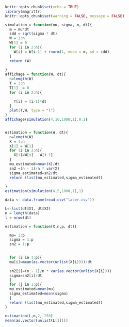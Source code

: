 
   
```r
knitr::opts_chunk$set(echo = TRUE)
library(magrittr)
knitr::opts_chunk$set(warning = FALSE, message = FALSE) 
```


```r


simulation = function(mu, sigma, n, dt){
  m = mu*dt
  sdd = sqrt(sigma * dt)
  W = 1:n
  W[1] = 0
  for (i in 2:n){
    W[i] = W[i-1] + rnorm(1, mean = m, sd = sdd)
  }
  return (W)
  
}
affichage = function(W, dt){
  n=length(W)
  T = 1:n
  T[1]  = 0
  for (i in 2:n){
 
    T[i] = (i-1)*dt
  }
  plot(T,W, type = "l")
}
affichage(simulation(4,10,1000,1),0.1)


estimation = function(W, dt){ 
  n=length(W)
  X = 1:n
  X[1] = W[1]
  for (i in 2:n){
    X[i]=W[i] - W[i-1] 
  }
  mu_estimated=mean(X)/dt
  sn2 =(n - 1)/n * var(X)
  sigma_estimated=sn2/dt
  return (list(mu_estimated,sigma_estimated))
  
}
estimation(simulation(4,5,1000,1),1)

```


```r
data <- data.frame(read.csv("laser.csv"))

L<-list(dt$X1, dt$X2)
n = length(data)
l = nrow(dt)

estimation = function(X,n,p, dt){ 

  mu= 1:p
  sigma = 1:p
  sn2 = 1:p

 
  for (i in 1:p){
  mu[i]=mean(as.vector(unlist(X[i])))/dt
  
  sn2[i]=(n - 1)/n * var(as.vector(unlist(X[i])))
  sigma=sn2[i]/dt
  }
  for (j in 1:p){
  mu_estimated=mean(mu)
  sigma_estimated=mean(sigma)
  }
  return (list(mu_estimated,sigma_estimated))
}
  
estimation(L,n,2, 250)
mean(as.vector(unlist(L[1])))


```


   

      

